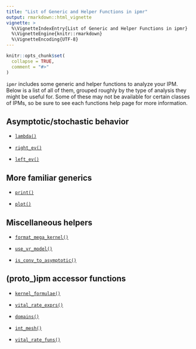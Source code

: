 ```yaml
---
title: "List of Generic and Helper Functions in ipmr"
output: rmarkdown::html_vignette
vignette: >
  %\VignetteIndexEntry{List of Generic and Helper Functions in ipmr}
  %\VignetteEngine{knitr::rmarkdown}
  %\VignetteEncoding{UTF-8}
---
```


```r
knitr::opts_chunk$set(
  collapse = TRUE,
  comment = "#>"
)
```

`ipmr` includes some generic and helper functions to analyze your IPM. Below is a list of all of them, grouped roughly by the type of analysis they might be useful for. Some of these may not be available for certain classes of IPMs, so be sure to see each functions help page for more information. 

## Asymptotic/stochastic behavior

- [`lambda()`](https://padrinoDB.github.io/ipmr/reference/lambda.html)

- [`right_ev()`](https://padrinoDB.github.io/ipmr/reference/eigenvectors.html)

- [`left_ev()`](https://padrinoDB.github.io/ipmr/reference/eigenvectors.html)

## More familiar generics

- [`print()`](https://padrinoDB.github.io/ipmr/reference/print_star.html)

- [`plot()`](https://padrinoDB.github.io/ipmr/reference/plot_star.html)

## Miscellaneous helpers

- [`format_mega_kernel()`](https://padrinoDB.github.io/ipmr/reference/format_mega_kernel.html)

- [`use_vr_model()`](https://padrinoDB.github.io/ipmr/reference/predict_methods.html)

- [`is_conv_to_asymptotic()`](https://padrinoDB.github.io/ipmr/reference/check_convergence.html)

## (proto_)ipm accessor functions

- [`kernel_formulae()`](https://padrinoDB.github.io/ipmr/reference/accessors.html)

- [`vital_rate_exprs()`](https://padrinoDB.github.io/ipmr/reference/accessors.html)

- [`domains()`](https://padrinoDB.github.io/ipmr/reference/accessors.html)

- [`int_mesh()`](https://padrinoDB.github.io/ipmr/reference/accessors.html)

- [`vital_rate_funs()`](https://padrinoDB.github.io/ipmr/reference/accessors.html)

